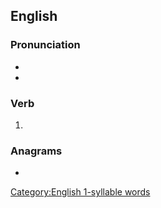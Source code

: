 ==English==

===Pronunciation===
* {{IPA|/bɹeɪzd/|lang=en}}
* {{rhymes|eɪzd|lang=en}}
{{rfap|lang=en}}

===Verb===
{{head|en|verb form}}

# {{en-past of|braise}}

===Anagrams===
* {{anagrams|en|Beairds|abiders|airbeds|bardies|barside|darbies|seabird|sidebar}}

[[Category:English 1-syllable words]]